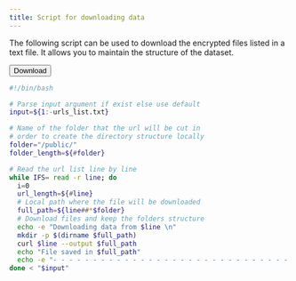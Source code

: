 ```yaml
---
title: Script for downloading data
---
```


The following script can be used to download the encrypted files listed in a
text file. It allows you to maintain the structure of the dataset.

<a href="/download_data.sh" download="download_data.sh"><button>Download</button></a>

```bash
#!/bin/bash

# Parse input argument if exist else use default
input=${1:-urls_list.txt}

# Name of the folder that the url will be cut in
# order to create the directory structure locally
folder="/public/"
folder_length=${#folder}

# Read the url list line by line
while IFS= read -r line; do
  i=0
  url_length=${#line}
  # Local path where the file will be downloaded
  full_path=${line##*$folder}
  # Download files and keep the folders structure
  echo -e "Downloading data from $line \n"
  mkdir -p $(dirname $full_path)
  curl $line --output $full_path
  echo "File saved in $full_path"
  echo -e "- - - - - - - - - - - - - - - - - - - - - - - - - - - - - - - - - - - - - - - - - - - \n"
done < "$input"
```

